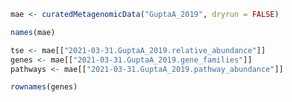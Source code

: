 


```r
mae <- curatedMetagenomicData("GuptaA_2019", dryrun = FALSE)
```

```r
names(mae)
```

```r
tse <- mae[["2021-03-31.GuptaA_2019.relative_abundance"]]
genes <- mae[["2021-03-31.GuptaA_2019.gene_families"]]
pathways <- mae[["2021-03-31.GuptaA_2019.pathway_abundance"]]
```

```r
rownames(genes)
```

